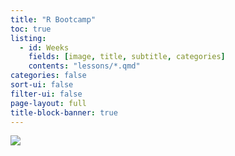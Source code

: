 ```yaml
---
title: "R Bootcamp"
toc: true
listing: 
  - id: Weeks
    fields: [image, title, subtitle, categories]
    contents: "lessons/*.qmd"
categories: false
sort-ui: false
filter-ui: false
page-layout: full
title-block-banner: true
---
```


![](website_thumbnail.png){ style="display: block; margin: 0 auto" }

<br>